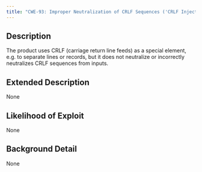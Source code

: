 ```yaml
---
title: "CWE-93: Improper Neutralization of CRLF Sequences ('CRLF Injection')"
---
```


## Description
The product uses CRLF (carriage return line feeds) as a special element, e.g. to separate lines or records, but it does not neutralize or incorrectly neutralizes CRLF sequences from inputs.

## Extended Description
None

## Likelihood of Exploit
None

## Background Detail
None
        